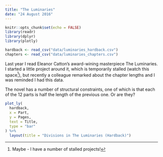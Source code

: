 ```yaml
---
title: "The Luminaries"
date: "24 August 2016"
---
```


```r
knitr::opts_chunk$set(echo = FALSE)
library(readr)
library(dplyr)
library(plotly)

hardback <- read_csv("data/luminaries_hardback.csv")
chapters <- read_csv("data/luminaries_chapters.csv")
```

Last year I read Eleanor Catton's 
award-wining
masterpiece
The Luminaries.
I started a little project around it, which is temporarily stalled (watch this space^[Maybe - I have a number of stalled projects!]), but recently a colleague remarked about the chapter lengths and I was reminded I had this data.

The novel has a number of structural constraints, one of which is that each of the 12 parts is half the length of the previous one. Or are they?

```r
plot_ly(
  hardback,
  x = Part,
  y = Pages,
  text = Title,
  type = "bar"
) %>% 
  layout(title = "Divisions in The Luminaries (Hardback)")
```



